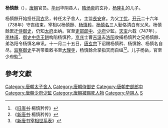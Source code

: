 '''杨慎餘'''（{{bd|？||747年|catIdx=Y}}），[[唐朝|唐朝]]官员。[[华州|华州]]华阴县人，[[隋炀帝|隋炀帝]]的玄孙，[[杨隆礼|杨隆礼]]的儿子。

杨慎餘开始担任[[司农|司农]]丞，转任太子舍人，主监[[長安|長安]]倉。为父[[丁忧|丁忧]]，[[开元|开元]]二十六年（738年）守丧结束，宰相以杨慎餘、[[杨慎矜|杨慎矜]]，[[杨慎名|杨慎名]]三人勤恪清白有父风，杨慎餘累迁[[侍御史|侍御史]]，仍知[[太府|太府]]出纳。官至[[吏部郎中|吏部郎中]]、[[少府|少府]]少監。[[天宝|天宝]]六载（747年），[[李林甫|李林甫]]、[[御史中丞|御史中丞]][[王鉷|王鉷]]构陷杨慎矜，[[京兆|京兆]]士曹[[吉温|吉温]]去[[洛阳|洛阳]]收捕杨慎矜之兄杨慎餘、弟洛阳令杨慎名审讯。十一月二十五日，[[唐玄宗|唐玄宗]]下诏赐杨慎矜、杨慎餘、杨慎名自尽。[[监察御史|监察御史]]平冽带着敕书至[[大理寺|大理寺]]，杨慎餘合掌指天而自缢<ref>《[[旧唐书|旧唐书]]·楊慎矜传》</ref><ref>《[[新唐书|新唐书]]·楊慎矜传》</ref>。儿子杨岳，官至少府監<ref>《[[新唐书宰相世系表|新唐书宰相世系表]]》</ref>。
==參考文獻==
{{Reflist}}
{{DEFAULTSORT:Y}}
[[Category:唐朝太子舍人|Category:唐朝太子舍人]]
[[Category:唐朝侍御史|Category:唐朝侍御史]]
[[Category:唐朝吏部郎中|Category:唐朝吏部郎中]]
[[Category:唐朝少府少監|Category:唐朝少府少監]]
[[Category:唐朝被赐死人物|Category:唐朝被赐死人物]]
[[Category:华阴人|Category:华阴人]]
[[Category:杨姓|S]]